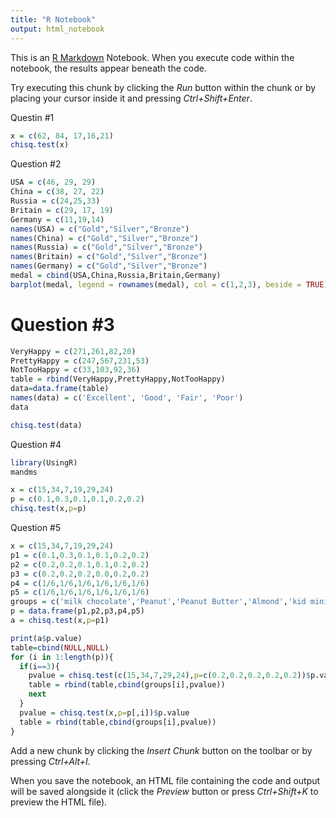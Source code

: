 ```yaml
---
title: "R Notebook"
output: html_notebook
---
```


This is an [R Markdown](http://rmarkdown.rstudio.com) Notebook. When you execute code within the notebook, the results appear beneath the code. 

Try executing this chunk by clicking the *Run* button within the chunk or by placing your cursor inside it and pressing *Ctrl+Shift+Enter*. 

Questin #1
```r
x = c(62, 84, 17,16,21)
chisq.test(x)
```
Question #2
```r
USA = c(46, 29, 29)
China = c(38, 27, 22)
Russia = c(24,25,33)
Britain = c(29, 17, 19)
Germany = c(11,19,14)
names(USA) = c("Gold","Silver","Bronze")
names(China) = c("Gold","Silver","Bronze")
names(Russia) = c("Gold","Silver","Bronze")
names(Britain) = c("Gold","Silver","Bronze")
names(Germany) = c("Gold","Silver","Bronze")
medal = cbind(USA,China,Russia,Britain,Germany)
barplot(medal, legend = rownames(medal), col = c(1,2,3), beside = TRUE)

```
# Question #3
```r
VeryHappy = c(271,261,82,20)
PrettyHappy = c(247,567,231,53)
NotTooHappy = c(33,103,92,36)
table = rbind(VeryHappy,PrettyHappy,NotTooHappy)
data=data.frame(table)
names(data) = c('Excellent', 'Good', 'Fair', 'Poor')
data
```

```r
chisq.test(data)
```

Question #4
```r
library(UsingR)
mandms
```

```r
x = c(15,34,7,19,29,24)
p = c(0.1,0.3,0.1,0.1,0.2,0.2)
chisq.test(x,p=p)
```
Question #5
```r
x = c(15,34,7,19,29,24)
p1 = c(0.1,0.3,0.1,0.1,0.2,0.2)
p2 = c(0.2,0.2,0.1,0.1,0.2,0.2)
p3 = c(0.2,0.2,0.2,0.0,0.2,0.2)
p4 = c(1/6,1/6,1/6,1/6,1/6,1/6)
p5 = c(1/6,1/6,1/6,1/6,1/6,1/6)
groups = c('milk chocolate','Peanut','Peanut Butter','Almond','kid minis')
p = data.frame(p1,p2,p3,p4,p5)
a = chisq.test(x,p=p1)

print(a$p.value)
table=cbind(NULL,NULL)
for (i in 1:length(p)){
  if(i==3){
    pvalue = chisq.test(c(15,34,7,29,24),p=c(0.2,0.2,0.2,0.2,0.2))$p.value
    table = rbind(table,cbind(groups[i],pvalue))
    next
  }
  pvalue = chisq.test(x,p=p[,i])$p.value
  table = rbind(table,cbind(groups[i],pvalue))
}
```

Add a new chunk by clicking the *Insert Chunk* button on the toolbar or by pressing *Ctrl+Alt+I*.

When you save the notebook, an HTML file containing the code and output will be saved alongside it (click the *Preview* button or press *Ctrl+Shift+K* to preview the HTML file).
